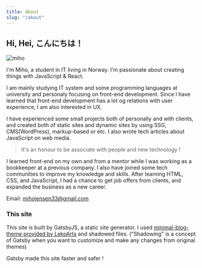 ```yaml
---
title: About
slug: "/about"
---
```


## Hi, Hei, こんにちは！ 

![miho](./profile-pic.png)

I'm Miho, a student in IT living in Norway. I'm passionate about creating things with JavaScript & React.

I am mainly studying IT system and some programming languages at university and personaly focusing on front-end development. Since I have learned that front-end development has a lot og relations with user experience, I am also interested in UX. 

I have experienced some small projects both of personally and with clients, and created both of static sites and dynamic sites by using SSG, CMS(WordPress), markup-based or etc. 
I also wrote tech articles about JavaScript on web media. 

>It's an honour to be associate with people and new technology !

I learned front-end on my own and from a mentor while I was working as a bookkeeper at a previous company. I also have joined some tech communities to improve my knowledge and skills. After learning HTML, CSS, and JavaScript, I had a chance to get job offers from clients, and expanded the business as a new career.

Email: mihojensen33@gmail.com

### This site
This site is built by GatsbyJS, a static site generator.
I used [minimal-blog-theme provided by LekoArts](https://github.com/LekoArts/gatsby-starter-minimal-blog) and shadowed files. ("Shadowing" is a concept of Gatsby when you want to customize and make any changes from original themes)

Gatsby made this site faster and safer !
